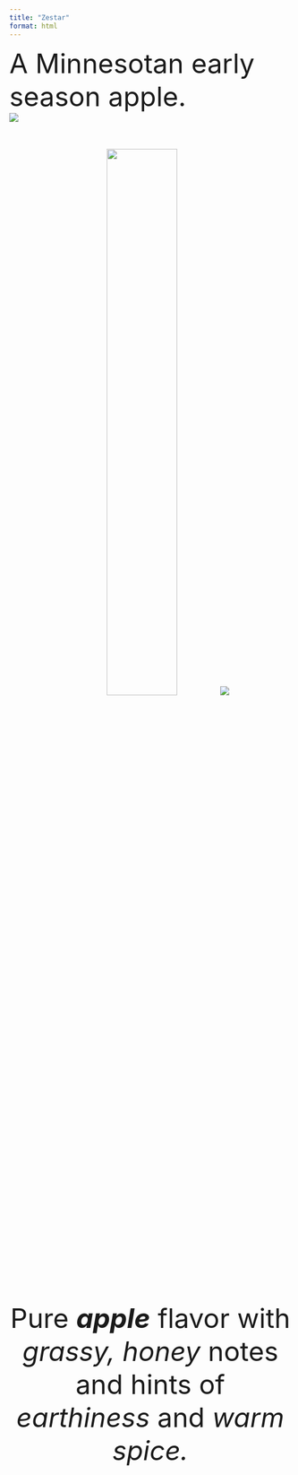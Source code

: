 ```yaml
---
title: "Zestar"
format: html
---
```

<font size = "7">
A Minnesotan early season apple.
<div class="container">
<div class="row">

<div class="col">
![](img/websitefigs/Apple_Zestar.svg)
 </div>
<center>
<div class="col">
![](img/zestar-crop.jpg){width=50%}
![](img/flavfigs/flavor_plot_Zestar.svg)

<br>
Pure <i><b>apple</b></i> flavor with <i>grassy, honey</i> notes and hints of <i>earthiness</i> and <i>warm spice.</i>
</div>
</div>
</center>